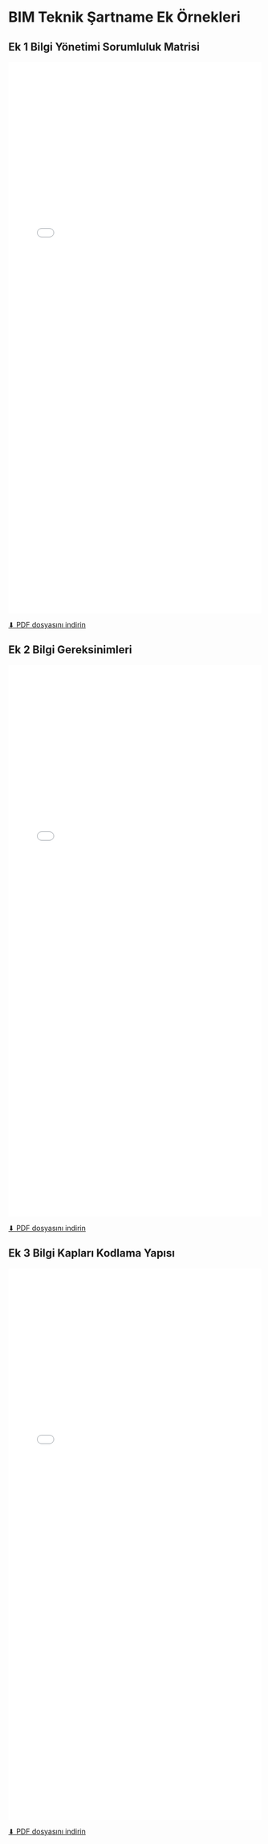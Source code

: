 # BIM Teknik Şartname Ek Örnekleri {#sec-şartname-ek-örnekleri}

## Ek 1 Bilgi Yönetimi Sorumluluk Matrisi {#sec-şartname-ek1}

![](./images/tbl.01.ek1.pdf){width=100% height=1100px .lightbox}

[⬇ PDF dosyasını indirin](./images/tbl.01.ek1.pdf){.download-link target="blank"}

## Ek 2 Bilgi Gereksinimleri {#sec-şartname-ek2}

![](./images/tbl.01.ek2.pdf){width=100% height=1100px .lightbox}

[⬇ PDF dosyasını indirin](./images/tbl.01.ek2.pdf){.download-link target="blank"}


## Ek 3 Bilgi Kapları Kodlama Yapısı {#sec-şartname-ek3}

![](./images/tbl.01.ek3.pdf){width=100% height=1100px .lightbox}

[⬇ PDF dosyasını indirin](./images/tbl.01.ek3.pdf){.download-link target="blank"}


